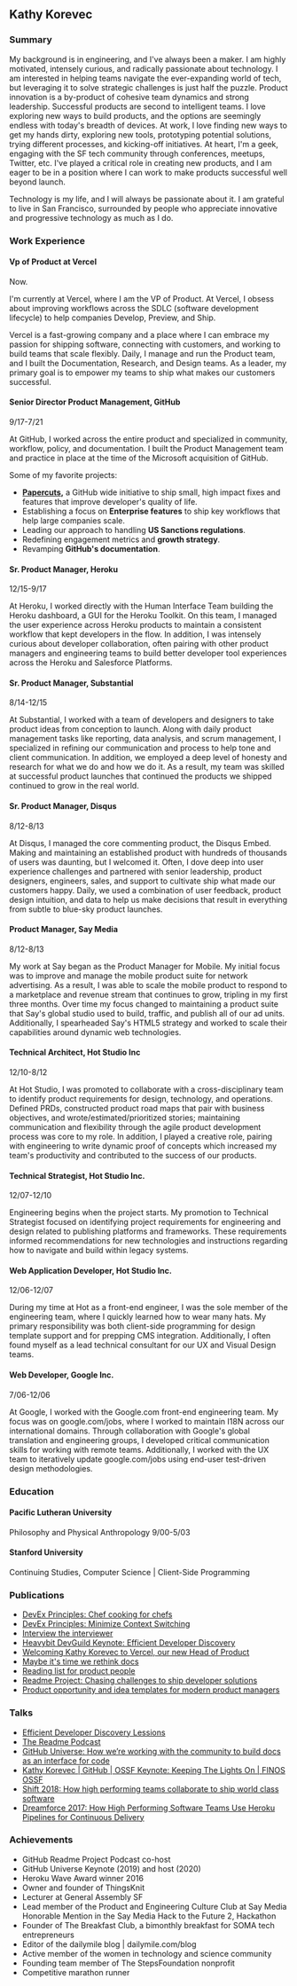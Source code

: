 ## Kathy Korevec

### Summary

My background is in engineering, and I've always been a maker. I am highly motivated, intensely curious, and radically passionate about technology. I am interested in helping teams navigate the ever-expanding world of tech, but leveraging it to solve strategic challenges is just half the puzzle. Product innovation is a by-product of cohesive team dynamics and strong leadership. Successful products are second to intelligent teams. I love exploring new ways to build products, and the options are seemingly endless with today's breadth of devices. At work, I love finding new ways to get my hands dirty, exploring new tools, prototyping potential solutions, trying different processes, and kicking-off initiatives. At heart, I'm a geek, engaging with the SF tech community through conferences, meetups, Twitter, etc. I've played a critical role in creating new products, and I am eager to be in a position where I can work to make products successful well beyond launch.

Technology is my life, and I will always be passionate about it. I am grateful to live in San Francisco, surrounded by people who appreciate innovative and progressive technology as much as I do.

### Work Experience

#### Vp of Product at Vercel

Now.

I'm currently at Vercel, where I am the VP of Product. At Vercel, I obsess about improving workflows across the SDLC (software development lifecycle) to help companies Develop, Preview, and Ship. 

Vercel is a fast-growing company and a place where I can embrace my passion for shipping software, connecting with customers, and working to build teams that scale flexibly. Daily, I manage and run the Product team, and I built the Documentation, Research, and Design teams. As a leader, my primary goal is to empower my teams to ship what makes our customers successful. 

#### Senior Director Product Management, GitHub

9/17-7/21

At GitHub, I worked across the entire product and specialized in community, workflow, policy, and documentation. I built the Product Management team and practice in place at the time of the Microsoft acquisition of GitHub. 

Some of my favorite projects:
 - **[Papercuts](https://github.blog/2018-08-28-announcing-paper-cuts/),** a GitHub wide initiative to ship small, high impact fixes and features that improve developer's quality of life. 
 - Establishing a focus on **Enterprise features** to ship key workflows that help large companies scale.
- Leading our approach to handling **US Sanctions regulations**.
- Redefining engagement metrics and **growth strategy**.
- Revamping **GitHub's documentation**.

#### Sr. Product Manager, Heroku

12/15-9/17

At Heroku, I worked directly with the Human Interface Team building the Heroku dashboard, a GUI for the Heroku Toolkit. On this team, I managed the user experience across Heroku products to maintain a consistent workflow that kept developers in the flow. In addition, I was intensely curious about developer collaboration, often pairing with other product managers and engineering teams to build better developer tool experiences across the Heroku and Salesforce Platforms.

#### Sr. Product Manager, Substantial

8/14-12/15

At Substantial, I worked with a team of developers and designers to take product ideas from conception to launch. Along with daily product management tasks like reporting, data analysis, and scrum management, I specialized in refining our communication and process to help tone and client communication. In addition, we employed a deep level of honesty and research for what we do and how we do it. As a result, my team was skilled at successful product launches that continued the products we shipped continued to grow in the real world. 

#### Sr. Product Manager, Disqus

8/12-8/13

At Disqus, I managed the core commenting product, the Disqus Embed. Making and maintaining an established product with hundreds of thousands of users was daunting, but I welcomed it. Often, I dove deep into user experience challenges and partnered with senior leadership, product designers, engineers, sales, and support to cultivate ship what made our customers happy. Daily, we used a combination of user feedback, product design intuition, and data to help us make decisions that result in everything from subtle to blue-sky product launches. 

#### Product Manager, Say Media

8/12-8/13

My work at Say began as the Product Manager for Mobile. My initial focus was to improve and manage the mobile product suite for network advertising. As a result, I was able to scale the mobile product to respond to a marketplace and revenue stream that continues to grow, tripling in my first three months. Over time my focus changed to maintaining a product suite that Say's global studio used to build, traffic, and publish all of our ad units. Additionally, I spearheaded Say's HTML5 strategy and worked to scale their capabilities around dynamic web technologies.

#### Technical Architect, Hot Studio Inc

12/10-8/12

At Hot Studio, I was promoted to collaborate with a cross-disciplinary team to identify product requirements for design, technology, and operations. Defined PRDs, constructed product road maps that pair with business objectives, and wrote/estimated/prioritized stories; maintaining communication and flexibility through the agile product development process was core to my role. In addition, I played a creative role, pairing with engineering to write dynamic proof of concepts which increased my team's productivity and contributed to the success of our products.

#### Technical Strategist, Hot Studio Inc.

12/07-12/10

Engineering begins when the project starts. My promotion to Technical Strategist focused on identifying project requirements for engineering and design related to publishing platforms and frameworks. These requirements informed recommendations for new technologies and instructions regarding how to navigate and build within legacy systems.

#### Web Application Developer, Hot Studio Inc.

12/06-12/07

During my time at Hot as a front-end engineer, I was the sole member of the engineering team, where I quickly learned how to wear many hats. My primary responsibility was both client-side programming for design template support and for prepping CMS integration. Additionally, I often found myself as a lead technical consultant for our UX and Visual Design teams.

#### Web Developer, Google Inc.

7/06-12/06

At Google, I worked with the Google.com front-end engineering team. My focus was on google.com/jobs, where I worked to maintain I18N across our international domains. Through collaboration with Google's global translation and engineering groups, I developed critical communication skills for working with remote teams. Additionally, I worked with the UX team to iteratively update google.com/jobs using end-user test-driven design methodologies.

### Education

#### Pacific Lutheran University

Philosophy and Physical Anthropology
9/00-5/03

#### Stanford University

Continuing Studies, Computer Science | Client-Side Programming

### Publications
- [DevEx Principles: Chef cooking for chefs](https://kathykorevec.substack.com/p/devex-principles-chef-cooking-for)
- [DevEx Principles: Minimize Context Switching](https://kathykorevec.substack.com/p/devex-principles-minimize-switching)
- [Interview the interviewer](https://github.com/readme/guides/technical-interviews)
- [Heavybit DevGuild Keynote: Efficient Developer Discovery](https://www.youtube.com/watch?v=_FrQxltY5-4)
- [Welcoming Kathy Korevec to Vercel, our new Head of Product](https://vercel.com/blog/welcoming-kathy-korevec-to-vercel-our-new-head-of-product)
- [Maybe it's time we rethink docs](https://kathykorevec.medium.com/building-a-better-place-for-docs-197f92765409)
- [Reading list for product people](https://kathykorevec.medium.com/reading-list-for-product-people-1ebdc21ecb41)
- [Readme Project: Chasing challenges to ship developer solutions](https://github.com/readme/stories/kathy-korevec)
- [Product opportunity and idea templates for modern product managers](https://kathykorevec.medium.com/product-opportunity-and-idea-templates-for-modern-product-managers-620c13328284)

### Talks 
- [Efficient Developer Discovery Lessions](https://www.heavybit.com/library/video/efficient-developer-discovery-lessons-from-vercel-and-github/)
- [The Readme Podcast](https://open.spotify.com/show/660KitvdJDX2vUmioAbwSQ)
- [GitHub Universe: How we’re working with the community to build docs as an interface for code](https://www.youtube.com/watch?v=W49UEa4Y6sM)
- [Kathy Korevec | GitHub | OSSF Keynote: Keeping The Lights On | FINOS OSSF](https://www.youtube.com/watch?v=Lg5YAmfJhWw)
- [Shift 2018: How high performing teams collaborate to ship world class software](https://www.youtube.com/watch?v=LWgvcq62qzE)
- [Dreamforce 2017: How High Performing Software Teams Use Heroku Pipelines for Continuous Delivery
](https://www.youtube.com/watch?v=Vqt6ZNLxqnY)

### Achievements

- GitHub Readme Project Podcast co-host
- GitHub Universe Keynote (2019) and host (2020) 
- Heroku Wave Award winner 2016
- Owner and founder of ThingsKnit
- Lecturer at General Assembly SF
- Lead member of the Product and Engineering Culture Club at Say Media Honorable Mention in the Say Media Hack to the Future 2, Hackathon
- Founder of The Breakfast Club, a bimonthly breakfast for SOMA tech entrepreneurs
- Editor of the dailymile blog | dailymile.com/blog
- Active member of the women in technology and science community
- Founding team member of The StepsFoundation nonprofit
- Competitive marathon runner
